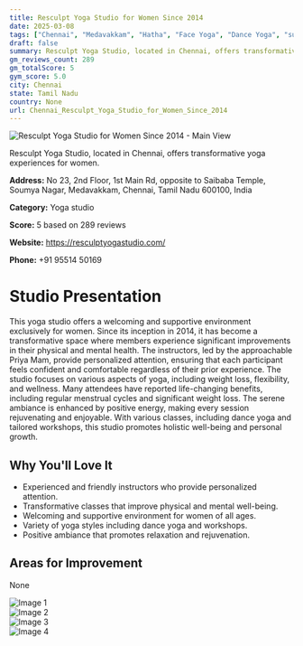 ```yaml
---
title: Resculpt Yoga Studio for Women Since 2014
date: 2025-03-08
tags: ["Chennai", "Medavakkam", "Hatha", "Face Yoga", "Dance Yoga", "supportive atmosphere", "women-focused", "Chennai"]  
draft: false
summary: Resculpt Yoga Studio, located in Chennai, offers transformative yoga experiences for women.
gm_reviews_count: 289
gm_totalScore: 5
gym_score: 5.0
city: Chennai
state: Tamil Nadu
country: None
url: Chennai_Resculpt_Yoga_Studio_for_Women_Since_2014
---
```


<div className="aspect-[16/9] relative my-8">
  <img 
    src="https://lh5.googleusercontent.com/p/AF1QipMcRUAoBKhHkkv-6-Gym-r6UUNjTwW1lLZtqJY1=w1920-h1080-k-no"
    alt="Resculpt Yoga Studio for Women Since 2014 - Main View"
    className="object-cover absolute inset-0 w-full h-full rounded-lg"
  />
</div>

Resculpt Yoga Studio, located in Chennai, offers transformative yoga experiences for women.

**Address:** No 23, 2nd Floor, 1st Main Rd, opposite to Saibaba Temple, Soumya Nagar, Medavakkam, Chennai, Tamil Nadu 600100, India

**Category:** Yoga studio

**Score:** 5 based on 289 reviews

**Website:** https://resculptyogastudio.com/

**Phone:** +91 95514 50169

# Studio Presentation

This yoga studio offers a welcoming and supportive environment exclusively for women. Since its inception in 2014, it has become a transformative space where members experience significant improvements in their physical and mental health. The instructors, led by the approachable Priya Mam, provide personalized attention, ensuring that each participant feels confident and comfortable regardless of their prior experience. The studio focuses on various aspects of yoga, including weight loss, flexibility, and wellness. Many attendees have reported life-changing benefits, including regular menstrual cycles and significant weight loss. The serene ambiance is enhanced by positive energy, making every session rejuvenating and enjoyable. With various classes, including dance yoga and tailored workshops, this studio promotes holistic well-being and personal growth.

## Why You'll Love It

- Experienced and friendly instructors who provide personalized attention.
- Transformative classes that improve physical and mental well-being.
- Welcoming and supportive environment for women of all ages.
- Variety of yoga styles including dance yoga and workshops.
- Positive ambiance that promotes relaxation and rejuvenation.

## Areas for Improvement

None

<div className="grid grid-cols-1 xl:grid-cols-2 gap-4 my-8">
<div className="aspect-[4/3] relative"><img src="https://lh3.googleusercontent.com/p/AF1QipOQS83MJwtpkQO3wZ2HQUxhMxEnx1zH7eK9hDuW=w1920-h1080-k-no" alt="Image 1" className="object-cover absolute inset-0 w-full h-full rounded-lg" /></div>
<div className="aspect-[4/3] relative"><img src="https://lh5.googleusercontent.com/p/AF1QipMOkWeBEAnFsXbRF9fPfrOMvrfp7bfCQvMxDDh2=w1920-h1080-k-no" alt="Image 2" className="object-cover absolute inset-0 w-full h-full rounded-lg" /></div>
<div className="aspect-[4/3] relative"><img src="https://lh5.googleusercontent.com/p/AF1QipMGe8LuPEt9OfC1-k4orsKN-diapiPmFwnPPZRa=w1920-h1080-k-no" alt="Image 3" className="object-cover absolute inset-0 w-full h-full rounded-lg" /></div>
<div className="aspect-[4/3] relative"><img src="https://lh5.googleusercontent.com/p/AF1QipMwxhaWQFUCKhxj2DyU96S5cCYaYCVLCDN2-gsM=w1920-h1080-k-no" alt="Image 4" className="object-cover absolute inset-0 w-full h-full rounded-lg" /></div>
</div>